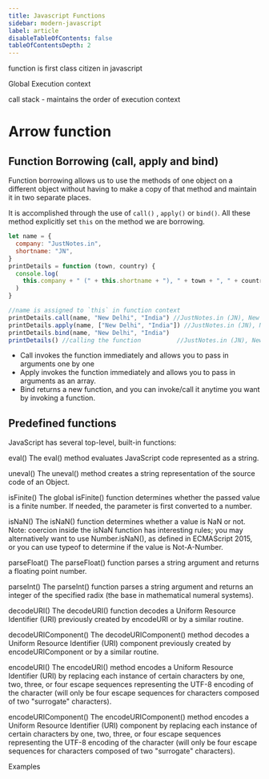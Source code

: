 ```yaml
---
title: Javascript Functions
sidebar: modern-javascript
label: article
disableTableOfContents: false
tableOfContentsDepth: 2
---
```


function is first class citizen in javascript

Global Execution context

call stack - maintains the order of execution context

# Arrow function

## Function Borrowing (call, apply and bind)

Function borrowing allows us to use the methods of one object on a different object without having to make a copy of that method and maintain it in two separate places.

It is accomplished through the use of `call()` , `apply()` or `bind()`. All these method explicitly set `this` on the method we are borrowing.

```js
let name = {
  company: "JustNotes.in",
  shortname: "JN",
}
printDetails = function (town, country) {
  console.log(
    this.company + " (" + this.shortname + "), " + town + ", " + country
  )
}

//name is assigned to `this` in function context
printDetails.call(name, "New Delhi", "India") //JustNotes.in (JN), New Delhi, India
printDetails.apply(name, ["New Delhi", "India"]) //JustNotes.in (JN), New Delhi, India
printDetails.bind(name, "New Delhi", "India")
printDetails() //calling the function          //JustNotes.in (JN), New Delhi, India
```

- Call invokes the function immediately and allows you to pass in arguments one by one
- Apply invokes the function immediately and allows you to pass in arguments as an array.
- Bind returns a new function, and you can invoke/call it anytime you want by invoking a function.

## Predefined functions

JavaScript has several top-level, built-in functions:

eval()
The eval() method evaluates JavaScript code represented as a string.

uneval()
The uneval() method creates a string representation of the source code of an Object.

isFinite()
The global isFinite() function determines whether the passed value is a finite number. If needed, the parameter is first converted to a number.

isNaN()
The isNaN() function determines whether a value is NaN or not. Note: coercion inside the isNaN function has interesting rules; you may alternatively want to use Number.isNaN(), as defined in ECMAScript 2015, or you can use typeof to determine if the value is Not-A-Number.

parseFloat()
The parseFloat() function parses a string argument and returns a floating point number.

parseInt()
The parseInt() function parses a string argument and returns an integer of the specified radix (the base in mathematical numeral systems).

decodeURI()
The decodeURI() function decodes a Uniform Resource Identifier (URI) previously created by encodeURI or by a similar routine.

decodeURIComponent()
The decodeURIComponent() method decodes a Uniform Resource Identifier (URI) component previously created by encodeURIComponent or by a similar routine.

encodeURI()
The encodeURI() method encodes a Uniform Resource Identifier (URI) by replacing each instance of certain characters by one, two, three, or four escape sequences representing the UTF-8 encoding of the character (will only be four escape sequences for characters composed of two "surrogate" characters).

encodeURIComponent()
The encodeURIComponent() method encodes a Uniform Resource Identifier (URI) component by replacing each instance of certain characters by one, two, three, or four escape sequences representing the UTF-8 encoding of the character (will only be four escape sequences for characters composed of two "surrogate" characters).

Examples

